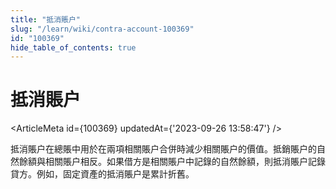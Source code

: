 ```yaml
---
title: "抵消賬户"
slug: "/learn/wiki/contra-account-100369"
id: "100369"
hide_table_of_contents: true
---
```



# 抵消賬户

<ArticleMeta id={100369} updatedAt={'2023-09-26 13:58:47'} />
<div className='border-solid border-b border-t-0 my-4 border-[var(--ifm-color-gray-300)]' />

抵消賬户在總賬中用於在兩項相關賬户合併時減少相關賬户的價值。抵銷賬户的自然餘額與相關賬户相反。如果借方是相關賬户中記錄的自然餘額，則抵消賬户記錄貸方。例如，固定資產的抵消賬户是累計折舊。
